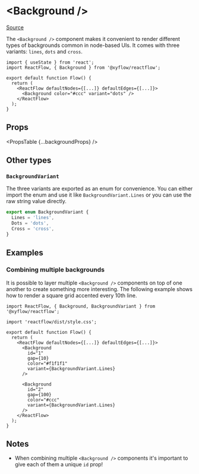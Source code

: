 
# &lt;Background />

[Source](https://github.com/wbkd/react-flow/blob/xyflow/packages/react/src/additional-components/Background/Background.tsx)

The `<Background />` component makes it convenient to render different types of
backgrounds common in node-based UIs. It comes with three variants: `lines`,
`dots` and `cross`.

```tsx
import { useState } from 'react';
import ReactFlow, { Background } from '@xyflow/reactflow';

export default function Flow() {
  return (
    <ReactFlow defaultNodes={[...]} defaultEdges={[...]}>
      <Background color="#ccc" variant="dots" />
    </ReactFlow>
  );
}
```

## Props

<PropsTable {...backgroundProps} />

## Other types

### `BackgroundVariant`

The three variants are exported as an enum for convenience. You can either import
the enum and use it like `BackgroundVariant.Lines` or you can use the raw string
value directly.

```ts
export enum BackgroundVariant {
  Lines = 'lines',
  Dots = 'dots',
  Cross = 'cross',
}
```

## Examples

### Combining multiple backgrounds

It is possible to layer multiple `<Background />` components on top of one another
to create something more interesting. The following example shows how to render a
square grid accented every 10th line.

```tsx
import ReactFlow, { Background, BackgroundVariant } from '@xyflow/reactflow';

import 'reactflow/dist/style.css';

export default function Flow() {
  return (
    <ReactFlow defaultNodes={[...]} defaultEdges={[...]}>
      <Background
        id="1"
        gap={10}
        color="#f1f1f1"
        variant={BackgroundVariant.Lines}
      />

      <Background
        id="2"
        gap={100}
        color="#ccc"
        variant={BackgroundVariant.Lines}
      />
    </ReactFlow>
  );
}
```

## Notes

- When combining multiple `<Background />` components it's important to give each
  of them a unique `id` prop!
